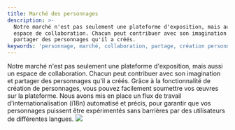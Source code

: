 ```yaml
---
title: Marché des personnages
description: >-
  Notre marché n'est pas seulement une plateforme d'exposition, mais aussi un
  espace de collaboration. Chacun peut contribuer avec son imagination et
  partager des personnages qu'il a créés.
keywords: 'personnage, marché, collaboration, partage, création personnelle'
---
```


<Info>
Notre marché n'est pas seulement une plateforme d'exposition, mais aussi un espace de collaboration. Chacun peut contribuer avec son imagination et partager des personnages qu'il a créés. 
Grâce à la fonctionnalité de création de personnages, vous pouvez facilement soumettre vos œuvres sur la plateforme. Nous avons mis en place un flux de travail d'internationalisation (i18n) automatisé et précis, 
pour garantir que vos personnages puissent être expérimentés sans barrières par des utilisateurs de différentes langues.
</Info>

<Frame>
  <img src="https://oss.vidol.chat/assets/83562d0fdcb90a39eddff656dddfefef.webp" />
</Frame>

